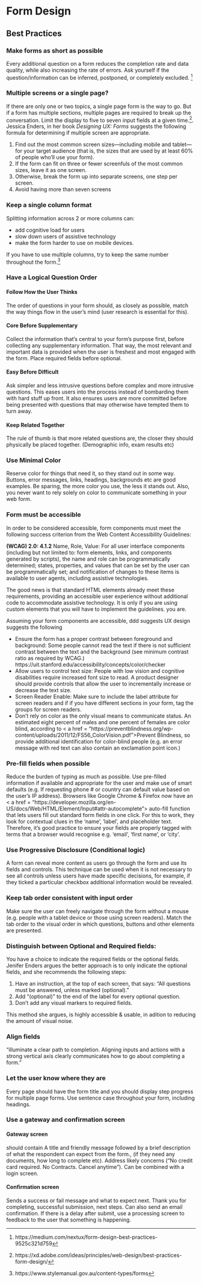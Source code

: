 # Form Design {#formDesign}

## Best Practices 

### Make forms as short as possible
Every additional question on a form reduces the completion rate and data quality, while also increasing the rate of errors. Ask yourself if the question/information can be inferred, postponed, or completely excluded. ^[https://medium.com/nextux/form-design-best-practices-9525c321d759]

### Multiple screens or a single page? 
If there are only one or two topics, a single page form is the way to go. But if a form has multiple sections, multiple pages are required to break up the conversation. Limit the display to five to seven input fields at a given time.^[https://xd.adobe.com/ideas/principles/web-design/best-practices-form-design/]. Jessica Enders, in her book _Designing UX: Forms _ suggests the following formula for determining if multiple screen are appropriate. 

1. Find out the most common screen sizes—including mobile and tablet—for your target audience (that is, the sizes that are used by at least 60% of people who’ll use your form).
2. If the form can fit on three or fewer screenfuls of the most common sizes, leave it as one screen.
3. Otherwise, break the form up into separate screens, one step per screen.
4. Avoid having more than seven screens


### Keep a single column format 
Splitting information across 2 or more columns can:

* add cognitive load for users
* slow down users of assistive technology
* make the form harder to use on mobile devices.

If you have to use multiple columns, try to keep the same number throughout the form.^[https://www.stylemanual.gov.au/content-types/forms]

### Have a Logical Question Order 

#### Follow How the User Thinks 
The order of questions in your form should, as closely as possible, match the way things flow in the user’s mind (user research is essential for this). 

#### Core Before Supplementary 
Collect the information that’s central to your form’s purpose first, before collecting any supplementary information. That way, the most relevant and important data is provided when the user is freshest and most engaged with the form. Place required fields before optional. 

#### Easy Before Difficult
Ask simpler and less intrusive questions before complex and more intrusive questions. This eases users into the process instead of bombarding them with hard stuff up front. It also ensures users are more committed before being presented with questions that may otherwise have tempted them to turn away.


#### Keep Related Together 
The rule of thumb is that more related questions are, the closer they should physically be placed together.  (Demographic info, exam results etc)

### Use Minimal Color 
Reserve color for things that need it, so they stand out in some way. Buttons, error messages, links, headings, backgrounds etc are good examples. Be sparing, the more color you use, the less it stands out. Also, you never want to rely solely on color to communicate something in your web form. 

### Form must be accessible 
In order to be considered accessible, form components must meet the following success criterion from the Web Content Accessibility Guidelines:

**(WCAG) 2.0: 4.1.2** Name, Role, Value: For all user interface components (including but not limited to: form elements, links, and components generated by scripts), the name and role can be programmatically determined; states, properties, and values that can be set by the user can be programmatically set; and notification of changes to these items is available to user agents, including assistive technologies.

The good news is that standard HTML elements already meet these requirements, providing an accessible user experience without additional code to accommodate assistive technology.  It is only if you are using custom elements that you will have to implement the guidelines. you are.

Assuming your form components are accessible, ddd suggests UX design suggests the following 

* Ensure the form has a proper contrast between foreground and background: Some people cannot read the text if there is not sufficient contrast between the text and the background (see minimum contrast ratio as required by WCAG.) https://uit.stanford.edu/accessibility/concepts/color/checker
* Allow users to control text size: 
People with low vision and cognitive disabilities require increased font size to read. A product designer should provide controls that allow the user to incrementally increase or decrease the text size.
* Screen Reader Enable: 
Make sure to include the label attribute for screen readers and if if you have different sections in your form, tag the groups for screen readers.
* Don’t rely on color as the only visual means to communicate status. 
An estimated eight percent of males and one percent of females are color blind, according to < a href = "https://preventblindness.org/wp-content/uploads/2011/12/FS56_ColorVision.pdf">Prevent Blindness</a>, so provide additional identification for color-blind people (e.g. an error message with red text can also contain an exclamation point icon.)	

### Pre-fill fields when possible 
Reduce the burden of typing as much as possible. Use pre-filled information if available and appropriate for the user and make use of smart defaults (e.g. If requesting phone # or country can default value based on the user's IP address). Browsers like Google Chrome & Firefox now have an < a href = "https://developer.mozilla.org/en-US/docs/Web/HTML/Element/Input#attr-autocomplete"> auto-fill function</a>  that lets users fill out standard form fields in one click. For this to work, they look for contextual clues in the ‘name’, ‘label’, and placeholder text. Therefore, it’s good practice to ensure your fields are properly tagged with terms that a browser would recognise e.g. ‘email’, ‘first name’, or ‘city’. 
 
### Use Progressive Disclosure (Conditional logic)
A form can reveal more content as users go through the form and use its fields and controls. This technique can be used when it is not necessary to see all controls unless users have made specific decisions, for example, if they ticked a particular checkbox additional information would be revealed.
 
### Keep tab order consistent with input order
Make sure the user can freely navigate through the form without a mouse (e.g. people with a tablet device or those using screen readers).  Match the tab order to the visual order in which questions, buttons and other elements are presented. 

### Distinguish between Optional and Required fields:

You have a choice to indicate the required fields or the optional fields. Jenifer Enders argues the better approach is to only indicate the optional fields, and she recommends the following steps:

1. Have an instruction, at the top of each screen, that says: “All questions must be answered, unless marked (optional).”
1. Add “(optional)” to the end of the label for every optional question.
1. Don’t add any visual markers to required fields.

This method she argues, is highly accessible & usable, in adition to reducing the amount of visual noise.

### Align fields
“illuminate a clear path to completion. Aligning inputs and actions with a strong vertical axis clearly communicates how to go about completing a form.”


### Let the user know where they are
Every page should have the form title and you should display step progress for multiple page forms. Use sentence case throughout your form, including headings. 

### Use a gateway and confirmation screen 

#### Gateway screen 
should contain A title and friendly message  followed by a brief description of what the respondent can expect from the form., (if they need any documents, how long to complete etc). Address likely concerns (“No credit card required. No Contracts. Cancel anytime”). Can be combined with a login screen. 

#### Confirmation screen
Sends a success or fail message and what to expect next. Thank you for completing, successful submission, next steps. Can also send an email confirmation. 
If there is a delay after submit, use a processing screen to feedback to the user that something is happening. 




